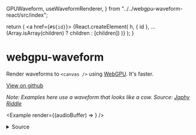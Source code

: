   GPUWaveform,
  useWaveformRenderer,
} from "../../webgpu-waveform-react/src/index";

  return (
    <a href={`#${id}`}>
      {React.createElement(
        h,
        { id },
        ...(Array.isArray(children) ? children : [children])
      )}
    </a>
  );
}

# webgpu-waveform

Render waveforms to `<canvas />` using [WebGPU](https://developer.mozilla.org/en-US/docs/Web/API/WebGPU_API). It's faster.

<p>
  <a href="https://github.com/mrkev/webgpu-waveform">
    <i className="ri-github-fill"></i> View on github
  </a>
</p>

_Note: Examples here use a waveform that looks like a cow. Source: [Japhy Riddle](https://www.youtube.com/watch?v=qeUAHHPt-LY)_

<Example render={(audioBuffer) => <Playground audioBuffer={audioBuffer} />} />

<details style={{paddingLeft: '11%'}}>
  <summary>Source</summary>
```tsx
export function Main({ audioBuffer }: { audioBuffer: AudioBuffer }) {
  const [offsetFr, setOffsetFr] = useState(0);
  const [frPerPx, setFrPerPx] = useState(441);
  const [color, setColor] = useState("#00FF00");

return (

<div style={{ display: "flex", flexDirection: "column" }}>
<div style={{ display: "flex", flexDirection: "row" }}>
Color:{" "}
<input
type="color"
value={color}
onChange={(e) => setColor(e.target.value)}
/>
</div>
<div style={{ display: "flex", flexDirection: "row" }}>
Offset:{" "}
<input
type="range"
min={0}
max={audioBuffer.length}
value={offsetFr}
onChange={(v) => {
const value = parseInt(v.target.value);
setOffsetFr(value);
}} ></input>{" "}
{offsetFr} frames
</div>
<div style={{ display: "flex", flexDirection: "row" }}>
Scale:{" "}
<input
type="range"
min={1}
max={1764}
value={frPerPx}
onChange={(v) => {
const value = parseInt(v.target.value);
setFrPerPx(value);
}} ></input>{" "}
{frPerPx} frames / pixel
</div>

      <GPUWaveform
        audioBuffer={audioBuffer}
        scale={frPerPx}
        offset={offsetFr}
        height={50}
        color={color}
      />
    </div>

);
}

````
</details>

## Usage

There's 2 packages:

- [`webgpu-waveform`](#pacakge:webgpu-waveform) (vanilla JS/TS)
- [`webgpu-waveform-react`](#pacakge:webgpu-waveform-react) (to use with [React](https://react.dev/))

Both are distributed to be ESM and UMD compatible, and include TypeScript type declarations.


<HID h='h3' id='pacakge:webgpu-waveform'>`webgpu-waveform`</HID>

Install from the npm registry:

```bash
npm i webgpu-waveform
````

Use `GPUWaveformRenderer.create(...)` to create a new `GPUWaveformRenderer`.

```typescript
static async create(
  channelData: Float32Array,
): GPUWaveformRenderer
```

It takes in the following argument:

- `channelData: Float32Array` — the array of PCM samples to render

Finally, use `.render` on the `GPUWaveformRenderer` to render the waveform. It has the following signature:

```typescript
render(
  destination: HTMLCanvasElement | OffscreenCanvas | GPUCanvasContext,
  scale: number,
  offset: number,
  color?: string | [r: number, g: number, b: number, a: number],
);
```

Where:

- `destination: React.RefObject<HTMLCanvasElement>` is the canvas or context to render to
- `scale: number` is the number of frames (pulses) rendered per pixel
- `offset: number` is the first frame (pulse) that will be rendered
- `color?: string | [r: number, g: number, b: number, a: number]` is the color of the waveform

> Note: you can set the background color directly on the destination `<canvas />` element via CSS

_Example:_

```javascript
import { GPUWaveformRenderer } from "webgpu-waveform";

async function example(canvas, audioBuffer) {
  const channelData = audioBuffer.getChannelData(0);
  const renderer = await GPUWaveformRenderer.create(channelData);

  renderer?.render(canvas, 800, 0);
}
```

_Result:_

<Example render={(audioBuffer) => <Example1 audioBuffer={audioBuffer} />} />

<HID h="h3" id="pacakge:webgpu-waveform-react">
  `webgpu-waveform-react`
</HID>

There's two ways to use this library:

- as a component: <a href="#GPUWaveform">`GPUWaveform`</a>
- as a hook: <a href="#useWaveformRenderer">`useWaveformRenderer`</a>

<HID id={"GPUWaveform"}>Using the `GPUWaveform` component</HID>

The component `GPUWaveform` takes the following properties:

- `audioBuffer: AudioBuffer;` — the buffer to render
- `scale?: number;` — the "zoom" level. Namely, number of samples per pixel in the x axis
- `offset?: number;` — the number of samples to skip from the beggining of the buffer
- ...and all the props of `React.CanvasHTMLAttributes<HTMLCanvasElement>` — these are passed directly to the rendered canvas

Example:

```typescript
import { GPUWaveform } from "webgpu-waveform-react";

export function ExampleComponent({
  audioBuffer,
}: {
  audioBuffer: AudioBuffer;
}) {
  return (
    <GPUWaveform
      audioBuffer={audioBuffer}
      scale={400}
      style={{
        width: 300,
        height: 100,
      }}
      color="#FFFF00"
      width={300 * devicePixelRatio}
      height={100 * devicePixelRatio}
    />
  );
}
```

Result:

<Example render={(audioBuffer) => <Example3 audioBuffer={audioBuffer} />} />

<HID id={"useWaveformRenderer"}>Using the `useWaveformRenderer` hook</HID>

The hook `useWaveformRenderer` has the following signature:

```typescript
function useWaveformRenderer(audioBuffer: AudioBuffer): RendererStatus;
```

It takes in the following argument:

- `audioBuffer: AudioBuffer` — the buffer to render

And returns an object of the following type:

```typescript
type RendererStatus =
  | { status: "initializing" }
  | { status: "error"; error: any }
  | { status: "ready"; instance: GPUWaveformRenderer };
```

The objects are returned during the following stages of initialization:

- `{ status: "initializing" }` — during setup, when connecting to the GPU device
- `{ status: "error"; error: any }` — if an error happens at initalization
- `{ status: "ready"; instance: GPUWaveformRenderer }` — if the webgpu device could be initialized, setup was successful, and a renderer for `audioBuffer` on `canvas` could be successfully created.

**Example:**

```typescript
import { useWaveformRenderer } from "webgpu-waveform-react";

function ExampleComponent({
  audioBuffer,
  width,
  height,
}: {
  audioBuffer: AudioBuffer;
  width: number;
  height: number;
}) {
  const canvasRef = useRef<HTMLCanvasElement>(null);
  const renderer = useWaveformRenderer(audioBuffer);

  useEffect(() => {
    if (renderer.status !== "ready") {
      return;
    }

    renderer.instance.render(canvasRef.current!, audioBuffer.length / width, 0);
  }, [renderer, audioBuffer, width, height]);

  return <canvas ref={canvasRef} width={width} height={height} />;
}
```

**Result:**

<Example
  render={(audioBuffer) => (
    <Example2 audioBuffer={audioBuffer} width={300} height={100} />
  )}
/>

<footer>
  Built by <a href="http://aykev.dev">Kevin Chavez</a> ·{" "}
  <a href="https://twitter.com/aykev">
    <i className="ri-twitter-fill"></i>
  </a>{" "}
  <a href="https://github.com/mrkev">
    <i className="ri-github-fill"></i>
  </a>
</footer>
